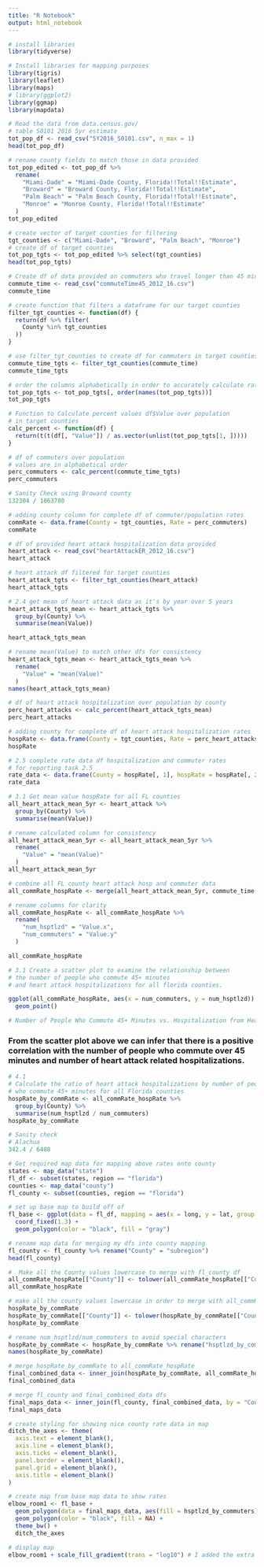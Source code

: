 ```yaml
---
title: "R Notebook"
output: html_notebook
---
```


```r
# install libraries
library(tidyverse)

# Install libraries for mapping purposes
library(tigris)
library(leaflet)
library(maps)
# library(ggplot2)
library(ggmap)
library(mapdata)
```
```r
# Read the data from data.census.gov/
# table S0101 2016 5yr estimate
tot_pop_df <- read_csv("5Y2016_S0101.csv", n_max = 1)
head(tot_pop_df)
```

```r
# rename county fields to match those in data provided
tot_pop_edited <- tot_pop_df %>%
  rename(
    "Miami-Dade" = "Miami-Dade County, Florida!!Total!!Estimate",
    "Broward" = "Broward County, Florida!!Total!!Estimate",
    "Palm Beach" = "Palm Beach County, Florida!!Total!!Estimate",
    "Monroe" = "Monroe County, Florida!!Total!!Estimate"
  )
tot_pop_edited
```

```r
# create vector of target counties for filtering
tgt_counties <- c("Miami-Dade", "Broward", "Palm Beach", "Monroe")
# create df of target counties
tot_pop_tgts <- tot_pop_edited %>% select(tgt_counties)
head(tot_pop_tgts)
```


```r
# Create df of data provided on commuters who travel longer than 45 minutes
commute_time <- read_csv("commuteTime45_2012_16.csv")
commute_time
```
```r
# create function that filters a dataframe for our target counties
filter_tgt_counties <- function(df) {
  return(df %>% filter(
    County %in% tgt_counties
  ))
}
```


```r
# use filter_tgt_counties to create df for commuters in target counties
commute_time_tgts <- filter_tgt_counties(commute_time)
commute_time_tgts
```


```r
# order the columns alphabetically in order to accurately calculate rates
tot_pop_tgts <- tot_pop_tgts[, order(names(tot_pop_tgts))]
tot_pop_tgts
```


```r
# Function to Calculate percent values df$Value over population
# in target counties
calc_percent <- function(df) {
  return(t(t(df[, "Value"]) / as.vector(unlist(tot_pop_tgts[1, ]))))
}
```


```r
# df of commuters over population
# values are in alphabetical order
perc_commuters <- calc_percent(commute_time_tgts)
perc_commuters
```
```r
# Sanity Check using Broward county
132304 / 1863780
```
```r
# adding county column for complete df of commuter/population rates
commRate <- data.frame(County = tgt_counties, Rate = perc_commuters)
commRate
```


```r
# df of provided heart attack hospitalization data provided
heart_attack <- read_csv("heartAttackER_2012_16.csv")
heart_attack
```
```r
# heart attack df filtered for target counties
heart_attack_tgts <- filter_tgt_counties(heart_attack)
heart_attack_tgts
```
```r
# 2.4 get mean of heart attack data as it's by year over 5 years
heart_attack_tgts_mean <- heart_attack_tgts %>%
  group_by(County) %>%
  summarise(mean(Value))

heart_attack_tgts_mean
```
```r
# rename mean(Value) to match other dfs for consistency
heart_attack_tgts_mean <- heart_attack_tgts_mean %>%
  rename(
    "Value" = "mean(Value)"
  )
names(heart_attack_tgts_mean)
```

```r
# df of heart attack hospitalization over population by county
perc_heart_attacks <- calc_percent(heart_attack_tgts_mean)
perc_heart_attacks
```

```r
# adding county for complete df of heart attack hospitalization rates
hospRate <- data.frame(County = tgt_counties, Rate = perc_heart_attacks)
hospRate
```
```r
# 2.5 complete rate data df hospitalization and commuter rates
# for reporting task 2.5
rate_data <- data.frame(County = hospRate[, 1], hospRate = hospRate[, 2], commRate = commRate[, 2])
rate_data
```

```r
# 3.1 Get mean value hospRate for all FL counties
all_heart_attack_mean_5yr <- heart_attack %>%
  group_by(County) %>%
  summarise(mean(Value))

# rename calculated column for consistency
all_heart_attack_mean_5yr <- all_heart_attack_mean_5yr %>%
  rename(
    "Value" = "mean(Value)"
  )
all_heart_attack_mean_5yr
```

```r
# combine all FL county heart attack hosp and commuter data
all_commRate_hospRate <- merge(all_heart_attack_mean_5yr, commute_time, by = "County")

# rename columns for clarity
all_commRate_hospRate <- all_commRate_hospRate %>%
  rename(
    "num_hsptlzd" = "Value.x",
    "num_commuters" = "Value.y"
  )

all_commRate_hospRate
```


```r
# 3.1 Create a scatter plot to examine the relationship between
# the number of people who commute 45+ minutes
# and heart attack hospitalizations for all florida counties.

ggplot(all_commRate_hospRate, aes(x = num_commuters, y = num_hsptlzd)) +
  geom_point()
```

```r
# Number of People Who Commute 45+ Minutes vs. Hospitalization from Heart Attack
```
### From the scatter plot above we can infer that there is a positive correlation with the number of people who commute over 45 minutes and number of heart attack related hospitalizations.
```r
# 4.1
# Calculate the ratio of heart attack hospitalizations by number of people
# who commute 45+ minutes for all Florida counties
hospRate_by_commRate <- all_commRate_hospRate %>%
  group_by(County) %>%
  summarise(num_hsptlzd / num_commuters)
hospRate_by_commRate
```

```r
# Sanity check
# Alachua
342.4 / 6408
```


```r
# Get required map data for mapping above rates onto county
states <- map_data("state")
fl_df <- subset(states, region == "florida")
counties <- map_data("county")
fl_county <- subset(counties, region == "florida")
```
```r
# set up base map to build off of
fl_base <- ggplot(data = fl_df, mapping = aes(x = long, y = lat, group = group)) +
  coord_fixed(1.3) +
  geom_polygon(color = "black", fill = "gray")
```
```r
# rename map data for merging my dfs into county mapping
fl_county <- fl_county %>% rename("County" = "subregion")
head(fl_county)
```

```r
#  Make all the County values lowercase to merge with fl_county df
all_commRate_hospRate[["County"]] <- tolower(all_commRate_hospRate[["County"]])
all_commRate_hospRate
```


```r
# make all the county values lowercase in order to merge with all_commRate_hospRate df
hospRate_by_commRate
hospRate_by_commRate[["County"]] <- tolower(hospRate_by_commRate[["County"]])
hospRate_by_commRate
```


```r
# rename num_hsptlzd/num_commuters to avoid special characters
hospRate_by_commRate <- hospRate_by_commRate %>% rename("hsptlzd_by_commuters" = "num_hsptlzd/num_commuters")
names(hospRate_by_commRate)
```


```r
# merge hospRate_by_commRate to all_commRate_hospRate
final_combined_data <- inner_join(hospRate_by_commRate, all_commRate_hospRate, by = "County")
final_combined_data
```


```r
# merge fl_county and final_combined_data dfs
final_maps_data <- inner_join(fl_county, final_combined_data, by = "County")
final_maps_data
```

```r
# create styling for showing nice county rate data in map
ditch_the_axes <- theme(
  axis.text = element_blank(),
  axis.line = element_blank(),
  axis.ticks = element_blank(),
  panel.border = element_blank(),
  panel.grid = element_blank(),
  axis.title = element_blank()
)

# create map from base map data to show rates
elbow_room1 <- fl_base +
  geom_polygon(data = final_maps_data, aes(fill = hsptlzd_by_commuters), color = "white") +
  geom_polygon(color = "black", fill = NA) +
  theme_bw() +
  ditch_the_axes

# display map
elbow_room1 + scale_fill_gradient(trans = "log10") # I added the extra gradient for visibility
```
